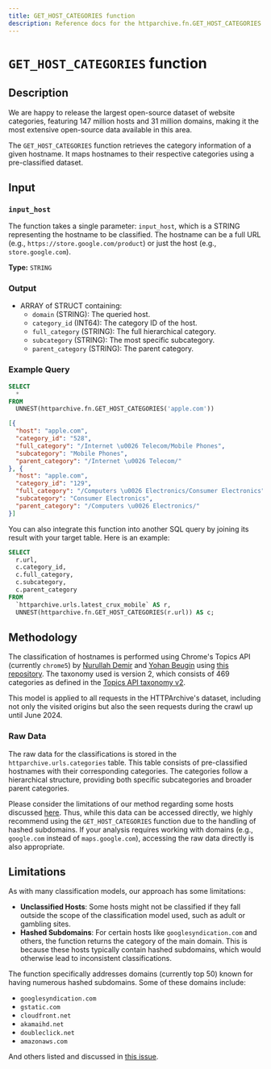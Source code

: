 ```yaml
---
title: GET_HOST_CATEGORIES function
description: Reference docs for the httparchive.fn.GET_HOST_CATEGORIES function
---
```


# `GET_HOST_CATEGORIES` function

## Description
We are happy to release the largest open-source dataset of website categories, featuring 147 million hosts and 31 million domains, making it the most extensive open-source data available in this area.

The `GET_HOST_CATEGORIES` function retrieves the category information of a given hostname. It maps hostnames to their respective categories using a pre-classified dataset. 

## Input

### `input_host`
The function takes a single parameter: `input_host`, which is a STRING representing the hostname to be classified. The hostname can be a full URL (e.g., `https://store.google.com/product`) or just the host (e.g., `store.google.com`).

**Type:** `STRING`


### Output
- ARRAY of STRUCT containing:
  - `domain` (STRING): The queried host.
  - `category_id` (INT64): The category ID of the host.
  - `full_category` (STRING): The full hierarchical category.
  - `subcategory` (STRING): The most specific subcategory.
  - `parent_category` (STRING): The parent category.

### Example Query

<Tabs>
  <TabItem label="Query">

```sql
SELECT
  *
FROM
  UNNEST(httparchive.fn.GET_HOST_CATEGORIES('apple.com'))
```
   
  </TabItem>
  <TabItem label="Results">

```json
[{
  "host": "apple.com",
  "category_id": "528",
  "full_category": "/Internet \u0026 Telecom/Mobile Phones",
  "subcategory": "Mobile Phones",
  "parent_category": "/Internet \u0026 Telecom/"
}, {
  "host": "apple.com",
  "category_id": "129",
  "full_category": "/Computers \u0026 Electronics/Consumer Electronics",
  "subcategory": "Consumer Electronics",
  "parent_category": "/Computers \u0026 Electronics/"
}]
```
  </TabItem>
</Tabs>

You can also integrate this function into another SQL query by joining its result with your target table. Here is an example:

<Tabs>
  <TabItem label="Query">

```sql
SELECT
  r.url,
  c.category_id,
  c.full_category,
  c.subcategory,
  c.parent_category
FROM
  `httparchive.urls.latest_crux_mobile` AS r,
  UNNEST(httparchive.fn.GET_HOST_CATEGORIES(r.url)) AS c;
  ```
  
  </TabItem>
</Tabs>


## Methodology
The classification of hostnames is performed using Chrome's Topics API (currently `chrome5`)  by [Nurullah Demir](https://ndemir.com) and [Yohan Beugin](https://yohan.beugin.org/) using [this repository](https://github.com/yohhaan/httparchive-topics-classification). The taxonomy used is version 2, which consists of 469 categories as defined in the [Topics API taxonomy v2](https://github.com/patcg-individual-drafts/topics/blob/a116e9e404dd96c7793fe6542c53e9a9d93cb75b/taxonomy_v2.md).

This model is applied to all requests in the HTTPArchive's dataset, including not only the visited origins but also the seen requests during the crawl up until June 2024. 

### Raw Data
The raw data for the classifications is stored in the `httparchive.urls.categories` table. This table consists of pre-classified hostnames with their corresponding categories. The categories follow a hierarchical structure, providing both specific subcategories and broader parent categories.

Please consider the limitations of our method regarding some hosts discussed [here](https://github.com/HTTPArchive/httparchive.org/issues/868). Thus, while this data can be accessed directly, we highly recommend using the `GET_HOST_CATEGORIES` function due to the handling of hashed subdomains. If your analysis requires working with domains (e.g., `google.com` instead of `maps.google.com`), accessing the raw data directly is also appropriate.
  

## Limitations
As with many classification models, our approach has some limitations:

- **Unclassified Hosts**: Some hosts might not be classified if they fall outside the scope of the classification model used, such as adult or gambling sites.
- **Hashed Subdomains**: For certain hosts like `googlesyndication.com` and others, the function returns the category of the main domain. This is because these hosts typically contain hashed subdomains, which would otherwise lead to inconsistent classifications.

The function specifically addresses domains (currently top 50) known for having numerous hashed subdomains. Some of these domains include:
- `googlesyndication.com`
- `gstatic.com`
- `cloudfront.net`
- `akamaihd.net`
- `doubleclick.net`
- `amazonaws.com`

And others listed and discussed in [this issue](https://github.com/HTTPArchive/httparchive.org/issues/868).

